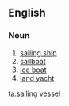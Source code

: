 ==English==
{{wikipedia|dab=sailing vessel}}
===Noun===
{{en-noun}}
#[[sailing ship]]
#[[sailboat]]
#[[ice boat]]
#[[land yacht]]

[[ta:sailing vessel]]
